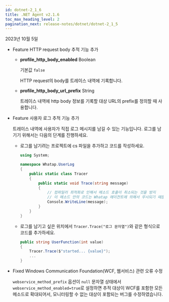 ```yaml
---
id: dotnet-2_1_6
title: .NET Agent v2.1.6
toc_max_heading_level: 2
pagination_next: release-notes/dotnet/dotnet-2_1_5
---
```


2023년 10월 5일

* <Status>Feature</Status> HTTP request body 추적 기능 추가

  * **profile_http_body_enabled** <span class='type'>Boolean</span>

    기본값 `false`

    HTTP request의 body를 트레이스 내역에 기록합니다.

  * **profile_http_body_url_prefix** <span class='type'>String</span>

    트레이스 내역에 http body 정보를 기록할 대상 URL의 prefix를 정의할 때 사용합니다.

* <Status>Feature</Status> 사용자 로그 추적 기능 추가

  트레이스 내역에 사용자가 직접 로그 메시지를 남길 수 있는 기능입니다. 로그를 남기기 위해서는 다음의 단계를 진행하세요.

  * 로그를 남기려는 프로젝트에 cs 파일을 추가하고 코드를 작성하세요.

    ```csharp
    using System;

    namespace Whatap.UserLog
    {
        public static class Tracer
        {
            public static void Trace(string message)
            {
                // 컴파일러 최적화로 인해서 메소드 호출이 취소되는 것을 방지
                // 이 메소드 안의 코드는 Whatap 에이전트에 의해서 무시되기 때문에 실행되지 않습니다.
                Console.WriteLine(message);
            }
        }
    }
    ```

  * 로그를 남기고 싶은 위치에서 `Tracer.Trace("로그 문자열")`와 같은 형식으로 코드를 추가하세요.

    ```csharp
    public string UserFunction(int value)
    {
        Tracer.Trace($"started... {value}");
        ...
    }
    ```

* <Status>Fixed</Status> Windows Communication Foundation(WCF, 웹서비스) 관련 오류 수정

  `webservice_method_prefix` 옵션이 `null` 문자열 상태에서 `webservice_method_enabled=true`로 설정하면 추적 대상이 WCF를 포함한 모든 메소드로 확대되어서, 모니터링할 수 없는 대상이 포함되는 버그를 수정하였습니다.
